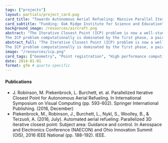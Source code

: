```yaml
---
tags: ["projects"]
layout: partials/project_card.pug
card_title: "Towards Autonomous Aerial Refueling: Massive Parallel Iterative Closest Point"
card_subtitle: "Funding: Oak Ridge Institute for Science and Education"
background_image: /resources/aircraft.png
abstract: "The Iterative Closest Point (ICP) problem is now a well-studied problem that seeks to align a given query point cloud to a fixed reference point cloud.
The ICP problem computationally is dominated by the first phase, a pairwise distance minimization. The ''brute-force'' approach, an embarrassingly parallel problem amenable to GPU-acceleration.."
abstract_full: "The Iterative Closest Point (ICP) problem is now a well-studied problem that seeks to align a given query point cloud to a fixed reference point cloud.
The ICP problem computationally is dominated by the first phase, a pairwise distance minimization. The 'brute-force' approach, an embarrassingly parallel problem amenable to GPU-acceleration, involves calculating the pairwise distance from every point in the query set to every point in the reference set. This however still requires linear runtime complexity per thread, rendering the trivial solution unsuitable for e.g. real-time applications. Alternative spatial indexing data structures utilizing branch-and-bound (B&B) properties have been proposed as a means of reducing the algorithmic complexity of the ICP problem, however they were originally developed for serial applications: it is well known that direct conversion to their parallel equivalents often results in slower runtime performance than GPU-employed brute-force approaches due to frequent suboptimal memory access patterns and conditional computations. In this application-motivated effort, we propose a novel two-step method which exposes the intrinsic parallelism of the ICP problem, yet retains a number of the B&B properties. Our solution involves an O(log n) approximate search, followed by fast vectorized search we call the Delaunay Traversal, which we show empirically finishes in O(k) time on average, where k << n, and is demonstrated to generally exhibit extremely small growth factors on average. We demonstrate the superiority of our method compared to the traditional B&B and brute-force implementations using a variety of benchmark data sets, and demonstrate its usefulness in the context of Autonomous Aerial Refueling"
image: "/resources/icp.png"
card_tags: ["Geometry", "Point registration", "High performance computing"]
date: 2014-01-01
format: gfm # quarto-specific 
---
```


:::{.flex .items-center .px-2 .py-1 .bg-gray-100}
<h4 class="font-bold bg-gray-100"> Publications </h4>
:::

:::{.p-2 .overflow-auto .px-4 .py-2 .bg-white-100}
:::{.lisc-desc .text-sm .space-y-2}
- J. Robinson, M. Piekenbrock, L. Burchett, et. al. Parallelized Iterative Closest Point for Autonomous Aerial Refueling. In International Symposium on Visual Computing (pp. 593-602). Springer International Publishing. (2016, December)
- Piekenbrock, M., Robinson, J., Burchett, L., Nykl, S., Woolley, B., & Terzuoli, A. (2016, July). Automated aerial refueling: Parallelized 3D iterative closest point: Subject area: Guidance and control. In Aerospace and Electronics Conference (NAECON) and Ohio Innovation Summit (OIS), 2016 IEEE National (pp. 188-192). IEEE.
:::
:::

<!-- :::{.flex .items-center .px-2 .py-1 .bg-gray-100}
<h4 class="font-bold bg-gray-100"> Software </h4>
:::

:::{.p-2 .overflow-auto .px-4 .py-2 .bg-white-100 .text-sm}

The software is not publically available, however the 

::: -->